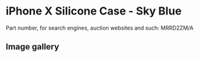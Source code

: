 # iPhone X Silicone Case - Sky Blue

Part number, for search engines, auction websites and such: MRRD2ZM/A

## Image gallery

<div style={{ width: "768px" }}>
  <GalleryComponent
    images={[
      {
        original: "/everysource/MRRD2",
        thumbnail: "/everypreview/MRRD2",
      },
      {
        original: "/everysource/MRRD2_AV1_SILVER",
        thumbnail: "/everypreview/MRRD2_AV1_SILVER",
      },
      {
        original: "/everysource/MRRD2_AV1_SPACE_GRAY",
        thumbnail: "/everypreview/MRRD2_AV1_SPACE_GRAY",
      },
      {
        original: "/everysource/MRRD2_AV2",
        thumbnail: "/everypreview/MRRD2_AV2",
      }
    ]}
  />
</div>